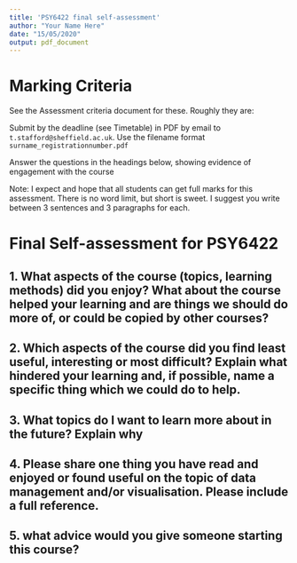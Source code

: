 ```yaml
---
title: 'PSY6422 final self-assessment'
author: "Your Name Here"
date: "15/05/2020"
output: pdf_document
---
```


# Marking Criteria

See the Assessment criteria document for these. Roughly they are:

Submit by the deadline (see Timetable) in PDF by email to ``t.stafford@sheffield.ac.uk``. Use the filename format ``surname_registrationnumber.pdf``

Answer the questions in the headings below, showing evidence of engagement with the course

Note: I expect and hope that all students can get full marks for this assessment. There is no word limit, but short is sweet. I suggest you write between 3 sentences and 3 paragraphs for each.

# Final Self-assessment for PSY6422


## 1. What aspects of the course (topics, learning methods) did you enjoy? What about the course helped your learning and are things we should do more of, or could be copied by other courses?




## 2. Which aspects of the course did you find least useful, interesting or most difficult? Explain what hindered your learning and, if possible, name a specific thing which we could do to help.



## 3. What topics do I want to learn more about in the future? Explain why



## 4. Please share one thing you have read and enjoyed or found useful on the topic of data management and/or visualisation. Please include a full reference.

## 5. what advice would you give someone starting this course?

